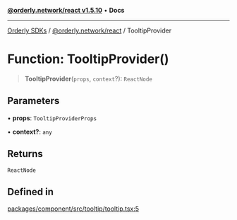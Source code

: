 [**@orderly.network/react v1.5.10**](/sdks/tech-doc/@orderly.network/react/README) • **Docs**

***

[Orderly SDKs](/sdks/tech-doc/packages) / [@orderly.network/react](/sdks/tech-doc/@orderly.network/react/README) / TooltipProvider

# Function: TooltipProvider()

> **TooltipProvider**(`props`, `context`?): `ReactNode`

## Parameters

• **props**: `TooltipProviderProps`

• **context?**: `any`

## Returns

`ReactNode`

## Defined in

[packages/component/src/tooltip/tooltip.tsx:5](https://github.com/OrderlyNetwork/js-sdk/blob/554ae704783e3b83c40bb234a899e8f02987d9b6/packages/component/src/tooltip/tooltip.tsx#L5)
